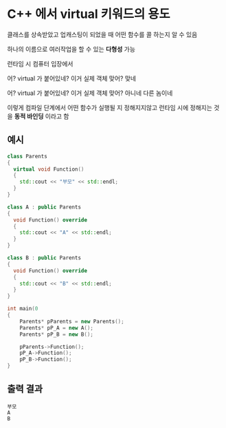 # C++ 에서 virtual 키워드의 용도

클래스를 상속받았고 업캐스팅이 되었을 때 어떤 함수를 콜 하는지 알 수 있음

하나의 이름으로 여러작업을 할 수 있는 **다형성** 가능

런타임 시 컴퓨터 입장에서

어? virtual 가 붙어있네? 이거 실제 객체 맞어? 맞네

어? virtual 가 붙어있네? 이거 실제 객체 맞어? 아니네 다른 놈이네

이렇게 컴파일 단계에서 어떤 함수가 실행될 지 정해지지않고 런타임 시에 정해지는 것을 **동적 바인딩** 이라고 함

## 예시

```cpp
class Parents
{
  virtual void Function() 
  {
    std::cout << "부모" << std::endl; 
  }
}

class A : public Parents
{
  void Function() override
  {
    std::cout << "A" << std::endl; 
  }
}

class B : public Parents
{
  void Function() override
  {
    std::cout << "B" << std::endl; 
  }
}

int main(0
{
    Parents* pParents = new Parents();
    Parents* pP_A = new A();
    Parents* pP_B = new B();

    pParents->Function();
    pP_A->Function();
    pP_B->Function();
}
```

## 출력 결과  

```
부모  
A  
B
```